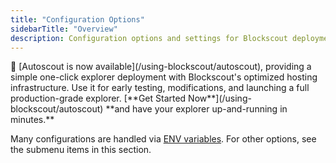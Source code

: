 ```yaml
---
title: "Configuration Options"
sidebarTitle: "Overview"
description: Configuration options and settings for Blockscout deployment.
---
```


<Tip>
🚗 [Autoscout is now available](/using-blockscout/autoscout), providing a simple one-click explorer deployment with Blockscout's optimized hosting infrastructure. Use it for early testing, modifications, and launching a full production-grade explorer. [**Get Started Now**](/using-blockscout/autoscout) **and have your explorer up-and-running in minutes.**

</Tip>

Many configurations are handled via [ENV variables](/setup/env-variables). For other options, see the submenu items in this section.


